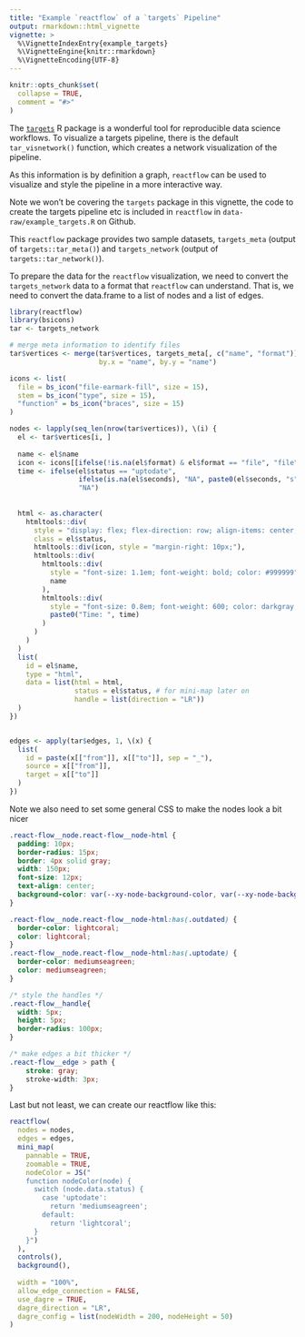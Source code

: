 ```yaml
---
title: "Example `reactflow` of a `targets` Pipeline"
output: rmarkdown::html_vignette
vignette: >
  %\VignetteIndexEntry{example_targets}
  %\VignetteEngine{knitr::rmarkdown}
  %\VignetteEncoding{UTF-8}
---
```


```r
knitr::opts_chunk$set(
  collapse = TRUE,
  comment = "#>"
)
```

The [`targets`](https://books.ropensci.org/targets/) R package is a wonderful tool for reproducible data science workflows.
To visualize a targets pipeline, there is the default `tar_visnetwork()` function, which creates a network visualization of the pipeline.

As this information is by definition a graph, `reactflow` can be used to visualize and style the pipeline in a more interactive way.

Note we won't be covering the `targets` package in this vignette, the code to create the targets pipeline etc is included in `reactflow` in `data-raw/example_targets.R` on Github.

This `reactflow` package provides two sample datasets, `targets_meta` (output of `targets::tar_meta()`) and `targets_network` (output of `targets::tar_network()`).

To prepare the data for the `reactflow` visualization, we need to convert the `targets_network` data to a format that `reactflow` can understand.
That is, we need to convert the data.frame to a list of nodes and a list of edges.

```r
library(reactflow)
library(bsicons)
tar <- targets_network

# merge meta information to identify files
tar$vertices <- merge(tar$vertices, targets_meta[, c("name", "format")], 
                      by.x = "name", by.y = "name")

icons <- list(
  file = bs_icon("file-earmark-fill", size = 15),
  stem = bs_icon("type", size = 15),
  "function" = bs_icon("braces", size = 15)
)

nodes <- lapply(seq_len(nrow(tar$vertices)), \(i) {
  el <- tar$vertices[i, ]
  
  name <- el$name
  icon <- icons[[ifelse(!is.na(el$format) & el$format == "file", "file", el$type)]]
  time <- ifelse(el$status == "uptodate", 
                 ifelse(is.na(el$seconds), "NA", paste0(el$seconds, "s")),
                 "NA")
  
  
  html <- as.character(
    htmltools::div(
      style = "display: flex; flex-direction: row; align-items: center;",
      class = el$status,
      htmltools::div(icon, style = "margin-right: 10px;"),
      htmltools::div(
        htmltools::div(
          style = "font-size: 1.1em; font-weight: bold; color: #999999",
          name
        ),
        htmltools::div(
          style = "font-size: 0.8em; font-weight: 600; color: darkgray;",
          paste0("Time: ", time)
        )
      )
    )
  )
  list(
    id = el$name,
    type = "html",
    data = list(html = html,
                status = el$status, # for mini-map later on
                handle = list(direction = "LR"))
  )
})


edges <- apply(tar$edges, 1, \(x) {
  list(
    id = paste(x[["from"]], x[["to"]], sep = "_"),
    source = x[["from"]],
    target = x[["to"]]
  )
})
```

Note we also need to set some general CSS to make the nodes look a bit nicer

```css
.react-flow__node.react-flow__node-html {
  padding: 10px;
  border-radius: 15px;
  border: 4px solid gray;
  width: 150px;
  font-size: 12px;
  text-align: center;
  background-color: var(--xy-node-background-color, var(--xy-node-background-color-default));
}

.react-flow__node.react-flow__node-html:has(.outdated) {
  border-color: lightcoral;
  color: lightcoral;
}
.react-flow__node.react-flow__node-html:has(.uptodate) {
  border-color: mediumseagreen;
  color: mediumseagreen;
}

/* style the handles */
.react-flow__handle{
  width: 5px;
  height: 5px;
  border-radius: 100px;
}

/* make edges a bit thicker */
.react-flow__edge > path {
    stroke: gray;
    stroke-width: 3px;
}
```


Last but not least, we can create our reactflow like this:

```r
reactflow(
  nodes = nodes,
  edges = edges,
  mini_map(
    pannable = TRUE,
    zoomable = TRUE,
    nodeColor = JS("
    function nodeColor(node) {
      switch (node.data.status) {
        case 'uptodate':
          return 'mediumseagreen';
        default:
          return 'lightcoral';
      }
    }")
  ),
  controls(),
  background(),
  
  width = "100%",
  allow_edge_connection = FALSE,
  use_dagre = TRUE,
  dagre_direction = "LR",
  dagre_config = list(nodeWidth = 200, nodeHeight = 50)
)
```
